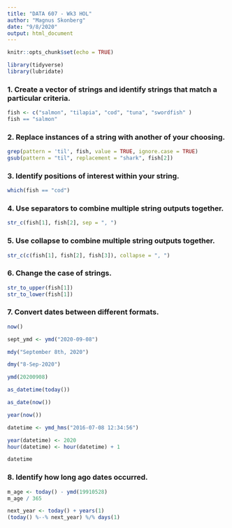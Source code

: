 ---
title: "DATA 607 - Wk3 HOL"
author: "Magnus Skonberg"
date: "9/8/2020"
output: html_document
---

```{r setup, include=FALSE}
knitr::opts_chunk$set(echo = TRUE)
```

```{r}
library(tidyverse)
library(lubridate)
```

### 1. Create a vector of strings and identify strings that match a particular criteria.

```{r}
fish <- c("salmon", "tilapia", "cod", "tuna", "swordfish" )
fish == "salmon"
```

### 2. Replace instances of a string with another of your choosing.

```{r}

grep(pattern = 'til', fish, value = TRUE, ignore.case = TRUE)
gsub(pattern = "til", replacement = "shark", fish[2])

```

### 3. Identify positions of interest within your string.

```{r}
which(fish == "cod")
```

### 4. Use separators to combine multiple string outputs together.
```{r}
str_c(fish[1], fish[2], sep = ", ")
```

### 5. Use collapse to combine multiple string outputs together.

```{r}

str_c(c(fish[1], fish[2], fish[3]), collapse = ", ")

```

### 6. Change the case of strings.

```{r}
str_to_upper(fish[1])
str_to_lower(fish[1])
```
### 7. Convert dates between different formats.

```{r}
now()

sept_ymd <- ymd("2020-09-08")

mdy("September 8th, 2020")

dmy("8-Sep-2020")

ymd(20200908)

as_datetime(today())

as_date(now())

year(now())

datetime <- ymd_hms("2016-07-08 12:34:56")

year(datetime) <- 2020
hour(datetime) <- hour(datetime) + 1

datetime


```
### 8. Identify how long ago dates occurred.

```{r}

m_age <- today() - ymd(19910528)
m_age / 365

next_year <- today() + years(1)
(today() %--% next_year) %/% days(1)


```